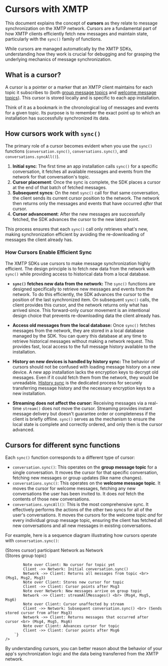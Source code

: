 
# Cursors with XMTP

This document explains the concept of **cursors** as they relate to message synchronization on the XMTP network. Cursors are a fundamental part of how XMTP clients efficiently fetch new messages and maintain state, particularly with the `sync()` family of functions.

While cursors are managed automatically by the XMTP SDKs, understanding how they work is crucial for debugging and for grasping the underlying mechanics of message synchronization.

## What is a cursor?

A cursor is a pointer or a marker that an XMTP client maintains for each topic it subscribes to (both [group message topics](/protocol/topics#group-message-topic) and [welcome message topics](/protocol/topics#welcome-message-topic)). This cursor is stored locally and is specific to each app installation.

Think of it as a bookmark in the chronological log of messages and events for a given topic. Its purpose is to remember the exact point up to which an installation has successfully synchronized its data.

## How cursors work with `sync()`

The primary role of a cursor becomes evident when you use the `sync()` functions (`conversation.sync()`, `conversations.sync()`, and `conversations.syncAll()`).

1. **Initial sync**: The first time an app installation calls `sync()` for a specific conversation, it fetches all available messages and events from the network for that conversation's topic.
2. **Cursor placement**: Once the sync is complete, the SDK places a cursor at the end of that batch of fetched messages.
3. **Subsequent syncs**: On the next `sync()` call for that same conversation, the client sends its current cursor position to the network. The network then returns only the messages and events that have occurred _after_ that cursor.
4. **Cursor advancement**: After the new messages are successfully fetched, the SDK advances the cursor to the new latest point.

This process ensures that each `sync()` call only retrieves what's new, making synchronization efficient by avoiding the re-downloading of messages the client already has.

### How Cursors Enable Efficient Sync

The XMTP SDKs use cursors to make message synchronization highly efficient. The design principle is to fetch new data from the network with `sync()` while providing access to historical data from a local database.

- **`sync()` fetches new data from the network:** The `sync()` functions are designed specifically to retrieve new messages and events from the network. To do this efficiently, the SDK advances the cursor to the position of the last synchronized item. On subsequent `sync()` calls, the client provides this cursor, and the network returns only what has arrived since. This forward-only cursor movement is an intentional design choice that prevents re-downloading data the client already has.

- **Access old messages from the local database:** Once `sync()` fetches messages from the network, they are stored in a local database managed by the SDK. You can query this database at any time to retrieve historical messages without making a network request. This provides fast, local access to the full message history available to the installation.

- **History on new devices is handled by history sync:** The behavior of cursors should not be confused with loading message history on a new device. A new app installation lacks the encryption keys to decrypt old messages. Even if it could fetch them from the network, they would be unreadable. [History sync](/chat-apps/list-stream-sync/history-sync) is the dedicated process for securely transferring message history and the necessary encryption keys to a new installation.

- **Streaming does not affect the cursor:** Receiving messages via a real-time `stream()` does not move the cursor. Streaming provides instant message delivery but doesn't guarantee order or completeness if the client is briefly offline. `sync()` serves as the mechanism to ensure the local state is complete and correctly ordered, and only then is the cursor advanced.

## Cursors for different sync functions

Each `sync()` function corresponds to a different type of cursor:

- `conversation.sync()`: This operates on the **group message topic** for a single conversation. It moves the cursor for that specific conversation, fetching new messages or group updates (like name changes).
- `conversations.sync()`: This operates on the **welcome message topic**. It moves the cursor for welcome messages, fetching any new conversations the user has been invited to. It does _not_ fetch the contents of those new conversations.
- `conversations.syncAll()`: This is the most comprehensive sync. It effectively performs the actions of the other two syncs for all of the user's conversations. It moves the cursors for the welcome topic _and_ for every individual group message topic, ensuring the client has fetched all new conversations and all new messages in existing conversations.

For example, here is a sequence diagram illustrating how cursors operate with `conversation.sync()`:

<div className="diagram-white-bg">
    <Mermaid
        id="cursors"
        chart={`
        sequenceDiagram
            participant Client as Client <br> (Stores cursor)
            participant Network as Network <br> (Stores group topic)

            Note over Client: No cursor for topic yet
            Client ->> Network: Initial conversation.sync()
            Network ->> Client: Returns all messages from topic <br> (Msg1, Msg2, Msg3)
            Note over Client: Stores new cursor for topic
            Client ->> Client: Cursor points after Msg3
            Note over Network: New messages arrive on group topic
            Network ->> Client: streamAllMessages() <br> (Msg4, Msg5, Msg6)
            Note over Client: Cursor unaffected by stream
            Client ->> Network: Subsequent conversation.sync() <br> (Sends stored cursor from after Msg3)
            Network ->> Client: Returns messages that occurred after cursor <br> (Msg4, Msg5, Msg6)
            Note over Client: Advances cursor for topic
            Client ->> Client: Cursor points after Msg6
        `}
    />
</div>

By understanding cursors, you can better reason about the behavior of your app's synchronization logic and the data being transferred from the XMTP network.
